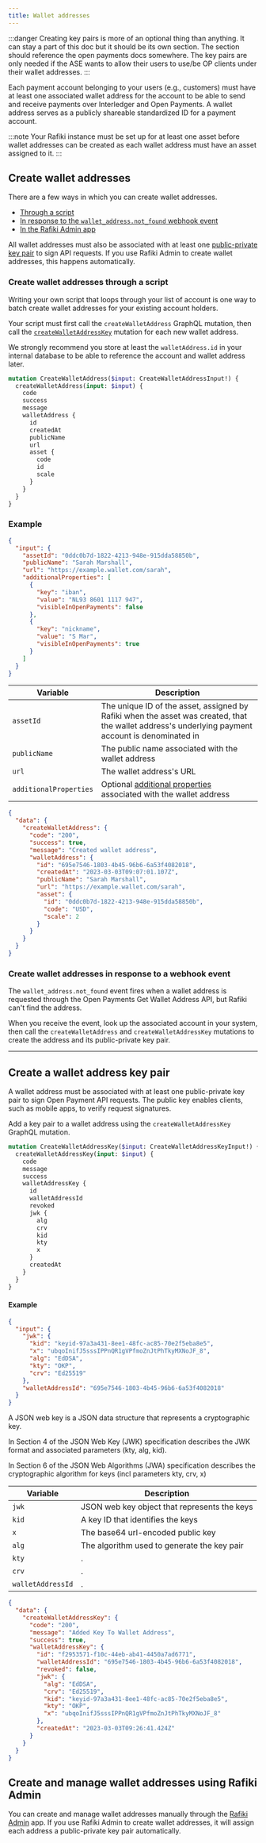 ```yaml
---
title: Wallet addresses
---
```



:::danger
Creating key pairs is more of an optional thing than anything. It can stay a part of this doc but it should be its own section. The section should reference the open payments docs somewhere. The key pairs are only needed if the ASE wants to allow their users to use/be OP clients under their wallet addresses.
:::

Each payment account belonging to your users (e.g., customers) must have at least one associated wallet address for the account to be able to send and receive payments over Interledger and Open Payments. A wallet address serves as a publicly shareable standardized ID for a payment account.

:::note
Your Rafiki instance must be set up for at least one asset before wallet addresses can be created as each wallet address must have an asset assigned to it.
:::

## Create wallet addresses

There are a few ways in which you can create wallet addresses.

- [Through a script](#create-wallet-addresses-through-a-script)
- [In response to the `wallet_address.not_found` webhook event](#create-wallet-addresses-in-response-to-a-webhook-event)
- [In the Rafiki Admin app](#create-and-manage-wallet-addresses-using-rafiki-admin)

All wallet addresses must also be associated with at least one [public-private key pair](#create-a-wallet-address-key-pair) to sign API requests. If you use Rafiki Admin to create wallet addresses, this happens automatically.

### Create wallet addresses through a script

Writing your own script that loops through your list of account is one way to batch create wallet addresses for your existing account holders.

Your script must first call the `createWalletAddress` GraphQL mutation, then call the [`createWalletAddressKey`](#create-a-wallet-address-key-pair) mutation for each new wallet address.

We strongly recommend you store at least the `walletAddress.id` in your internal database to be able to reference the account and wallet address later.

<CodeBlock title="createWalletAddress mutation">

```graphql
mutation CreateWalletAddress($input: CreateWalletAddressInput!) {
  createWalletAddress(input: $input) {
    code
    success
    message
    walletAddress {
      id
      createdAt
      publicName
      url
      asset {
        code
        id
        scale
      }
    }
  }
}
```

</CodeBlock>

### Example

<CodeBlock title="Example JSON request">

```json
{
  "input": {
    "assetId": "0ddc0b7d-1822-4213-948e-915dda58850b",
    "publicName": "Sarah Marshall",
    "url": "https://example.wallet.com/sarah",
    "additionalProperties": [
      {
        "key": "iban",
        "value": "NL93 8601 1117 947",
        "visibleInOpenPayments": false
      },
      {
        "key": "nickname",
        "value": "S Mar",
        "visibleInOpenPayments": true
      }
    ]
  }
}
```

</CodeBlock>

| Variable               | Description                                                                                                                                       |
| ---------------------- | ------------------------------------------------------------------------------------------------------------------------------------------------- |
| `assetId`              | The unique ID of the asset, assigned by Rafiki when the asset was created, that the wallet address's underlying payment account is denominated in |
| `publicName`           | The public name associated with the wallet address                                                                                                |
| `url`                  | The wallet address's URL                                                                                                                          |
| `additionalProperties` | Optional [additional properties](/apis/graphql/backend/inputobjects/#additionalpropertyinput) associated with the wallet address                  |

<CodeBlock title="Example JSON response">

```json
{
  "data": {
    "createWalletAddress": {
      "code": "200",
      "success": true,
      "message": "Created wallet address",
      "walletAddress": {
        "id": "695e7546-1803-4b45-96b6-6a53f4082018",
        "createdAt": "2023-03-03T09:07:01.107Z",
        "publicName": "Sarah Marshall",
        "url": "https://example.wallet.com/sarah",
        "asset": {
          "id": "0ddc0b7d-1822-4213-948e-915dda58850b",
          "code": "USD",
          "scale": 2
        }
      }
    }
  }
}
```

</CodeBlock>

### Create wallet addresses in response to a webhook event

The `wallet_address.not_found` event fires when a wallet address is requested through the Open Payments Get Wallet Address API, but Rafiki can't find the address.

When you receive the event, look up the associated account in your system, then call the `createWalletAddress` and `createWalletAddressKey` mutations to create the address and its public-private key pair.

---

## Create a wallet address key pair

A wallet address must be associated with at least one public-private key pair to sign Open Payment API requests. The public key enables clients, such as mobile apps, to verify request signatures.

Add a key pair to a wallet address using the `createWalletAddressKey` GraphQL mutation.

<CodeBlock title='createWalletAddressKey mutation'>

```graphql
mutation CreateWalletAddressKey($input: CreateWalletAddressKeyInput!) {
  createWalletAddressKey(input: $input) {
    code
    message
    success
    walletAddressKey {
      id
      walletAddressId
      revoked
      jwk {
        alg
        crv
        kid
        kty
        x
      }
      createdAt
    }
  }
}
```

</CodeBlock>

#### Example

<CodeBlock title="Example JSON request">

```json
{
  "input": {
    "jwk": {
      "kid": "keyid-97a3a431-8ee1-48fc-ac85-70e2f5eba8e5",
      "x": "ubqoInifJ5sssIPPnQR1gVPfmoZnJtPhTkyMXNoJF_8",
      "alg": "EdDSA",
      "kty": "OKP",
      "crv": "Ed25519"
    },
    "walletAddressId": "695e7546-1803-4b45-96b6-6a53f4082018"
  }
}
```

</CodeBlock>

A JSON web key is a JSON data structure that represents a cryptographic key.

In <LinkOut href='https://datatracker.ietf.org/doc/html/rfc7517#section-4'>Section 4</LinkOut> of the JSON Web Key (JWK) specification describes the JWK format and associated
parameters (kty, alg, kid).

In <LinkOut href='https://datatracker.ietf.org/doc/html/rfc7518#section-6'>Section 6</LinkOut> of the JSON Web Algorithms (JWA) specification describes the cryptographic
algorithm for keys (incl parameters kty, crv, x)

| Variable          | Description                                  |
| ----------------- | -------------------------------------------- |
| `jwk`             | JSON web key object that represents the keys |
| `kid`             | A key ID that identifies the keys            |
| `x`               | The base64 url-encoded public key            |
| `alg`             | The algorithm used to generate the key pair  |
| `kty`             | .                                            |
| `crv`             | .                                            |
| `walletAddressId` | .                                            |

<CodeBlock title='Example JSON response'>

```json
{
  "data": {
    "createWalletAddressKey": {
      "code": "200",
      "message": "Added Key To Wallet Address",
      "success": true,
      "walletAddressKey": {
        "id": "f2953571-f10c-44eb-ab41-4450a7ad6771",
        "walletAddressId": "695e7546-1803-4b45-96b6-6a53f4082018",
        "revoked": false,
        "jwk": {
          "alg": "EdDSA",
          "crv": "Ed25519",
          "kid": "keyid-97a3a431-8ee1-48fc-ac85-70e2f5eba8e5",
          "kty": "OKP",
          "x": "ubqoInifJ5sssIPPnQR1gVPfmoZnJtPhTkyMXNoJF_8"
        },
        "createdAt": "2023-03-03T09:26:41.424Z"
      }
    }
  }
}
```

</CodeBlock>

## Create and manage wallet addresses using Rafiki Admin

You can create and manage wallet addresses manually through the [Rafiki Admin](/admin/admin-user-guide#create-wallet-address) app. If you use Rafiki Admin to create wallet addresses, it will assign each address a public-private key pair automatically.
